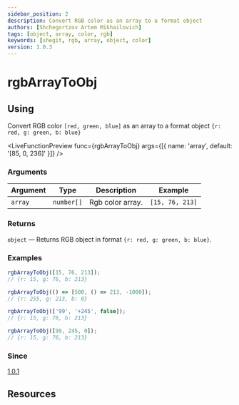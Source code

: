 ```yaml
---
sidebar_position: 2
description: Convert RGB color as an array to a format object
authors: [Shchegortzov Artem Mikhailovich]
tags: [object, array, color, rgb]
keywords: [shegit, rgb, array, object, color]
version: 1.0.3
---
```



# rgbArrayToObj

## Using

Convert RGB color `[red, green, blue]` as an array to a format object `{r: red, g: green, b: blue}`

<LiveFunctionPreview func={rgbArrayToObj} args={[{ name: 'array', default: '[85, 0, 236]' }]} />

### Arguments

| Argument | Type       | Description      | Example         |
| -------- | ---------- | ---------------- | --------------- |
| `array`  | `number[]` | Rgb color array. | `[15, 76, 213]` |

### Returns

`object` — Returns RGB object in format `{r: red, g: green, b: blue}`.

### Examples

```js
rgbArrayToObj([15, 76, 213]);
// {r: 15, g: 76, b: 213}

rgbArrayToObj(() => [500, () => 213, -1000]);
// {r: 255, g: 213, b: 0}

rgbArrayToObj(['99', '+245', false]);
// {r: 15, g: 76, b: 213}

rgbArrayToObj([99, 245, 0]);
// {r: 15, g: 76, b: 213}
```

### Since

[1.0.1](https://www.npmjs.com/package/shegit/v/1.0.1)

## Resources

<div style={{ display: 'flex', gap: 20 }}>
  <GitHubResourceButton link="https://github.com/or-temka/shegit/tree/v1.0.3/src/functions/rgbArrayToObj" />
  <CodeSandboxResourceButton link="https://codesandbox.io/p/sandbox/rgbarraytoobj-rppnwn" />
</div>
